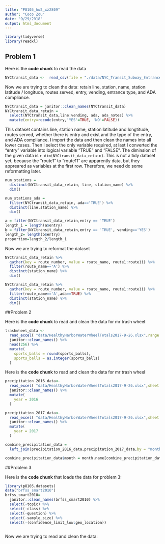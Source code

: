 ```yaml
---
title: "P8105_hw2_xz2809"
author: "Coco Zou"
date: "9/29/2018"
output: html_document
---
```


```r
library(tidyverse)
library(readxl)
```

## Problem 1

Here is the **code chunk** to read the data
```r
NYCtransit_data <-  read_csv(file = "./data/NYC_Transit_Subway_Entrance_And_Exit_Data.csv")
```

Now we are trying to clean the data: retain line, station, name, station latitude / longitude, routes served, entry, vending, entrance type, and ADA compliance. 
```r
NYCtransit_data = janitor::clean_names(NYCtransit_data)
NYCtransit_data_retain = 
  select(NYCtransit_data,line:vending, ada, ada_notes) %>% 
  mutate(entry=recode(entry,'YES'=TRUE, 'NO'=FALSE)) 
```

This dataset contains line, station name, station latitude and longtitude, routes served, whether there is entry and exist and the type of the entry, and ADA compliance. I import the data and then clean the names into all lower cases. Then I select the only variable required, at last I converted the "entry" variable into logical variable "TRUE" and "FALSE". The diminsion of the given data is `r dim(NYCtransit_data_retain)`. This is not a tidy dataset yet, because the "route1" to "route11" are apparently data, but they appreared as variables at the first row. Therefore, we need do some reformatting later. 

```r
num_stations = 
  distinct(NYCtransit_data_retain, line, station_name) %>% 
  dim()

num_stations_ada = 
  filter(NYCtransit_data_retain, ada=='TRUE') %>% 
  distinct(line,station_name) %>% 
  dim()

a = filter(NYCtransit_data_retain,entry == 'TRUE')
length_1 = length(a$entry)
b = filter(NYCtransit_data_retain,entry == 'TRUE', vending=='YES')
length_2= length(b$entry)
proportion=length_2/length_1
```

Now we are trying to reformat the dataset 

```r
NYCtransit_data_retain %>% 
  gather(key = route_number, value = route_name, route1:route11) %>% 
  filter(route_name=='A') %>% 
  distinct(station_name) %>% 
  dim()

NYCtransit_data_retain %>% 
  gather(key = route_number, value = route_name, route1:route11) %>% 
  filter(route_name=='A',ada==TRUE) %>% 
  distinct(station_name) %>% 
  dim()
```

##Problem 2

Here is the **code chunk** to read and clean the data for mr trash wheel 
```r
trashwheel_data <-  
  read_excel( "data/HealthyHarborWaterWheelTotals2017-9-26.xlsx",range = cell_cols("A:N"), ) %>% 
  janitor::clean_names() %>% 
  head(256) %>% 
  mutate(
    sports_balls = round(sports_balls),
    sports_balls = as.integer(sports_balls)
  )
```

Here is the **code chunk** to read and clean the data for mr trash wheel 
```r
precipitation_2016_data<-
  read_excel( "data/HealthyHarborWaterWheelTotals2017-9-26.xlsx",sheet = "2016 Precipitation", range = "A2:B15") %>% 
  janitor::clean_names() %>%
  mutate(
    year = 2016
  )

precipitation_2017_data<-
  read_excel( "data/HealthyHarborWaterWheelTotals2017-9-26.xlsx",sheet = "2017 Precipitation", range = "A2:B15") %>% 
  janitor::clean_names() %>%
  mutate(
    year = 2017
  )

combine_precipitation_data =
  left_join(precipitation_2016_data,precipitation_2017_data,by = "month") 

combine_precipitation_data$month = month.name[combine_precipitation_data$month]
```

##Problem 3

Here is the **code chunk** that loads the data for problem 3:
```r
library(p8105.datasets)
data("brfss_smart2010")
brfss_smart2010=
  janitor::clean_names(brfss_smart2010) %>% 
  select(-topic) %>% 
  select(-class) %>% 
  select(-question) %>% 
  select(-sample_size) %>%
  select(-(confidence_limit_low:geo_location))
  

```
Now we are trying to read and clean the data:
```r

```




